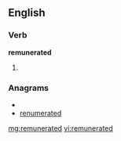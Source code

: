 ==English==

===Verb===
'''remunerated'''

# {{past of|remunerate}}

===Anagrams===
* {{alphagram|adeeemnrrtu}}
* [[renumerated#English|renumerated]]

[[mg:remunerated]]
[[vi:remunerated]]